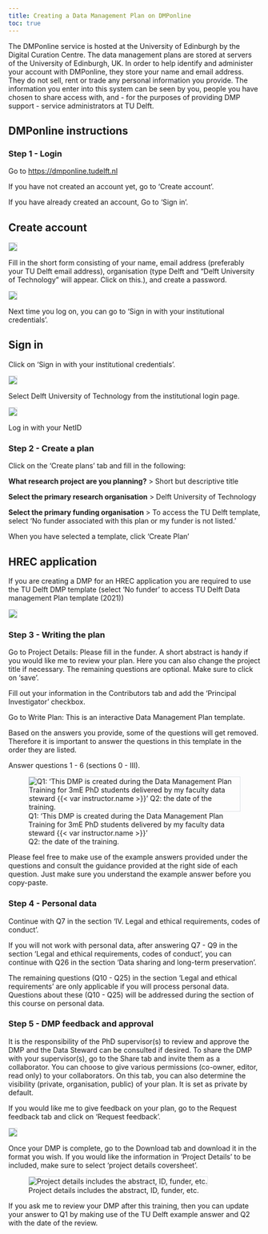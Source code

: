```yaml
---
title: Creating a Data Management Plan on DMPonline
toc: true
---
```


The DMPonline service is hosted at the University of Edinburgh by the Digital Curation Centre. The data management plans are stored at servers of the University of Edinburgh, UK.
In order to help identify and administer your account with DMPonline, they store your name and email address. They do not sell, rent or trade any personal information you provide.
The information you enter into this system can be seen by you, people you have chosen to share access with, and - for the purposes of providing DMP support - service administrators at TU Delft.


## DMPonline instructions

### Step 1 - Login {#dmp-login}

Go to <https://dmponline.tudelft.nl>

If you have not created an account yet, go to 'Create account'.

If you have already created an account, Go to 'Sign in'.

::: {.panel-tabset}

## Create account

![](/img/DMPonline-login-first.png){style="border: 1px solid #dee2e6;"}

Fill in the short form consisting of your name, email address (preferably your TU Delft email address), organisation (type Delft and "Delft University of Technology" will appear. Click on this.), and create a password.

![](/img/DMPonline-create-account.png){style="border: 1px solid #dee2e6;"}

Next time you log on, you can go to 'Sign in with your institutional credentials'.


## Sign in

Click on 'Sign in with your institutional credentials'.

![](/img/DMPonline-login-again.png){style="border: 1px solid #dee2e6;"}

Select Delft University of Technology from the institutional login page.

![](/img/DMPonline-select-org.png){style="border: 1px solid #dee2e6;"}

Log in with your NetID

:::

### Step 2 - Create a plan {#dmp-create}

Click on the 'Create plans' tab and fill in the following:

**What research project are you planning?** > Short but descriptive title

**Select the primary research organisation** > Delft University of Technology

**Select the primary funding organisation** > To access the TU Delft template, select 'No funder associated with this plan or my funder is not listed.'

When you have selected a template, click 'Create Plan'

:::{.callout-important}
## HREC application

If you are creating a DMP for an HREC application you are required to use the TU Delft DMP template (select 'No funder' to access TU Delft Data management Plan template (2021))

:::

![](/img/DMPonline-create-plan.png){style="border: 1px solid #dee2e6;"}



### Step 3 - Writing the plan {#dmp-write}

Go to Project Details: Please fill in the funder. A short abstract is handy if you would like me to review your plan. Here you can also change the project title if necessary. The remaining questions are optional. Make sure to click on 'save'.

Fill out your information in the Contributors tab and add the 'Principal Investigator' checkbox.

Go to Write Plan: This is an interactive Data Management Plan template. 

::: {.callout-important}

Based on the answers you provide, some of the questions will get removed. Therefore it is important to answer the questions in this template in the order they are listed. 

:::

Answer questions 1 - 6 (sections 0 - III). 

![Q1: 'This DMP is created during the Data Management Plan Training for 3mE PhD students delivered by my faculty data steward {{< var instructor.name >}}' <br> Q2: the date of the training.](/img/DMPonline-write-plan.png){style="border: 1px solid #dee2e6;"}

Please feel free to make use of the example answers provided under the questions and consult the guidance provided at the right side of each question. Just make sure you understand the example answer before you copy-paste.

### Step 4 - Personal data {#dmp-personal}

Continue with Q7 in the section 'IV. Legal and ethical requirements, codes of conduct'.

If you will not work with personal data, after answering Q7 - Q9 in the section 'Legal and ethical requirements, codes of conduct', you can continue with Q26 in the section 'Data sharing and long-term preservation'.

The remaining questions (Q10 - Q25) in the section 'Legal and ethical requirements' are only applicable if you will process personal data. Questions about these (Q10 - Q25) will be addressed during the section of this course on personal data.

### Step 5 - DMP feedback and approval {#dmp-feedback}

It is the responsibility of the PhD supervisor(s) to review and approve the DMP and the Data Steward can be consulted if desired. To share the DMP with your supervisor(s), go to the Share tab and invite them as a collaborator. You can choose to give various permissions (co-owner, editor, read only) to your collaborators. On this tab, you can also determine the visibility (private, organisation, public) of your plan. It is set as private by default.

If you would like me to give feedback on your plan, go to the Request feedback tab and click on 'Request feedback'.

![](/img/DMPonline-request-feedback.png){style="border: 1px solid #dee2e6;"}

Once your DMP is complete, go to the Download tab and download it in the format you wish. If you would like the information in 'Project Details' to be included, make  sure to select 'project details coversheet'. 

![Project details includes the abstract, ID, funder, etc.](/img/DMPonline-download.png){style="border: 1px solid #dee2e6;"}

If you ask me to review your DMP after this training, then you can update your answer to Q1 by making use of the TU Delft example answer and Q2 with the date of the review.
